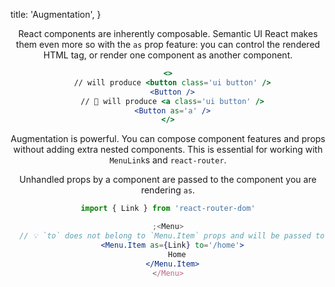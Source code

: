 
  title: 'Augmentation',
}

<Header as='h1' content='Augmentation' textAlign='center' />

React components are inherently composable. Semantic UI React makes them even more so with the `as` prop feature: you can control the rendered HTML tag, or render one component as another component.

```jsx
<>
  // will produce <button class='ui button' />
  <Button />
  // 🔨 will produce <a class='ui button' />
  <Button as='a' />
</>
```

Augmentation is powerful. You can compose component features and props without adding extra nested components. This is essential for working with `MenuLink`s and `react-router`.

<Message info size='mini'>
  Unhandled props by a component are passed to the component you are rendering <code>as</code>.
</Message>

```jsx
import { Link } from 'react-router-dom'

;<Menu>
  // 💡 `to` does not belong to `Menu.Item` props and will be passed to `Link`
  <Menu.Item as={Link} to='/home'>
    Home
  </Menu.Item>
</Menu>
```
